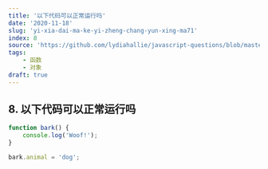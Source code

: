 ```yaml
---
title: '以下代码可以正常运行吗'
date: '2020-11-18'
slug: 'yi-xia-dai-ma-ke-yi-zheng-chang-yun-xing-ma71'
index: 8
source: 'https://github.com/lydiahallie/javascript-questions/blob/master/zh-CN/README-zh_CN.md#10-%E5%BD%93%E6%88%91%E4%BB%AC%E8%BF%99%E4%B9%88%E5%81%9A%E6%97%B6%E4%BC%9A%E5%8F%91%E7%94%9F%E4%BB%80%E4%B9%88'
tags:
    - 函数
    - 对象
draft: true
---
```


## 8. 以下代码可以正常运行吗

```js:index.js
function bark() {
	console.log('Woof!');
}

bark.animal = 'dog';
```
